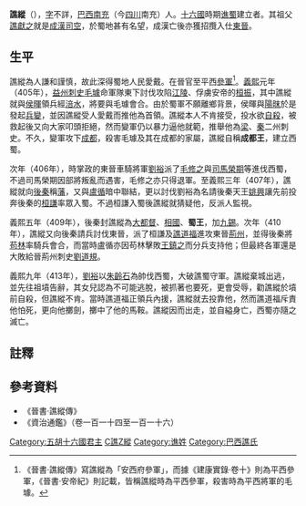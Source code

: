 {{Emperorcn box|图像=
|名称=譙縱
|姓名=譙縱
|政权=[[譙蜀|譙蜀]]
|逝世日期=413年
|在位=405年－413年
}}
'''譙縱'''（{{bd|||413年|}}），[[表字|字]]不詳，[[巴西郡|巴西]][[南充|南充]]（今[[四川|四川]]南充）人。[[十六國|十六國]]時期[[谯蜀|谯蜀]]建立者。其祖父[[譙獻之|譙獻之]]就是[[成漢|成漢]][[司空|司空]]，於蜀地甚有名望，成漢亡後亦獲招攬入仕[[東晉|東晉]]。

== 生平 ==
譙縱為人謙和謹慎，故此深得蜀地人民愛戴。在晉官至平西[[參軍|參軍]]<ref>《晉書·譙縱傳》寫譙縱為「安西府參軍」，而據《建康實錄·卷十》則為平西參軍，《晉書·安帝紀》則記載，皆稱譙縱時為平西參軍，殺害時為平西將軍的毛璩。</ref>。[[义熙_(晋安帝)|義熙]]元年（405年），[[益州|益州]][[刺史|刺史]][[毛璩|毛璩]]命軍隊東下討伐攻陷[[江陵|江陵]]、俘虜安帝的[[桓振|桓振]]，其中譙縱就與[[侯暉|侯暉]]領兵經[[涪水|涪水]]，將要與毛璩會合。由於蜀軍不願離鄉背景，侯暉與[[陽昩|陽昩]]於是發起[[兵變|兵變]]，並因譙縱受人愛戴而推他為首領。譙縱本人不肯接受，投水欲[[自殺|自殺]]，被救起後又向大家叩頭拒絕，然而變軍仍以暴力逼他就範，推舉他為[[梁州|梁]]、[[秦州|秦]]二州刺史。不久，變軍攻下[[成都|成都]]，殺害毛璩及其在成都的家屬，譙縱自稱'''成都王'''，建立西蜀。

次年（406年），時掌政的東晉車騎將軍[[劉裕|劉裕]]派了[[毛修之|毛修之]]與[[司馬榮期|司馬榮期]]等進伐西蜀，不過司馬榮期因部將叛亂而遇害，毛修之亦只得退軍。至義熙三年（407年），譙縱就向[[後秦|後秦]]稱[[藩屬|藩]]，又與[[盧循|盧循]]暗中聯結，更以討伐劉裕為名請後秦天王[[姚興|姚興]]讓先前投奔後秦的[[桓謙|桓謙]]率眾入蜀。不過桓謙入蜀後譙縱就猜疑他，反派人監視。

義熙五年（409年），後秦封譙縱為[[大都督|大都督]]、[[相國|相國]]、'''蜀王'''，加[[九錫|九錫]]。次年（410年），譙縱又向後秦請兵討伐東晉，派了桓謙及[[譙道福|譙道福]]進攻東晉[[荊州_(古代)|荊州]]，並得後秦將[[苟林|苟林]]率騎兵會合，而當時盧循亦因苟林擊敗[[王鎮之|王鎮之]]而分兵支持他；但最終各軍還是大敗給晉荊州刺史[[劉道規|劉道規]]。

義熙九年（413年），[[劉裕|劉裕]]以[[朱齡石|朱齡石]]為帥伐西蜀，大破譙蜀守軍。譙縱棄城出逃，並先往祖墳告辭，其女兒認為不可能逃脫，被抓著也要死，更會受辱，勸譙縱於墳前自殺，但譙縱不肯。當時譙道福正領兵內援，譙縱就去投靠他，然而譙道福斥責他怕死，更向他擲劍，擲中了他的馬鞍。譙縱因而出走，並自縊身亡，西蜀亦隨之滅亡。

== 註釋 ==
{{reflist}}
== 參考資料 ==
{{wikisource|晉書/卷100#.E8.AD.99.E7.B8.B1|譙縱傳}}
*《晉書·譙縱傳》
*《資治通鑑》（卷一百一十四至一百一十六）

{{中国皇帝|建国|亡国|[[东晋十六国君主列表#谯蜀|谯蜀君主]]|405年-413年}}
{{五胡十六国君主}}

[[Category:五胡十六國君主|Category:五胡十六國君主]]
[[Category:東晉自殺人物|C譙Z縱]]
[[Category:谯姓|Category:谯姓]]
[[Category:巴西譙氏|Category:巴西譙氏]]